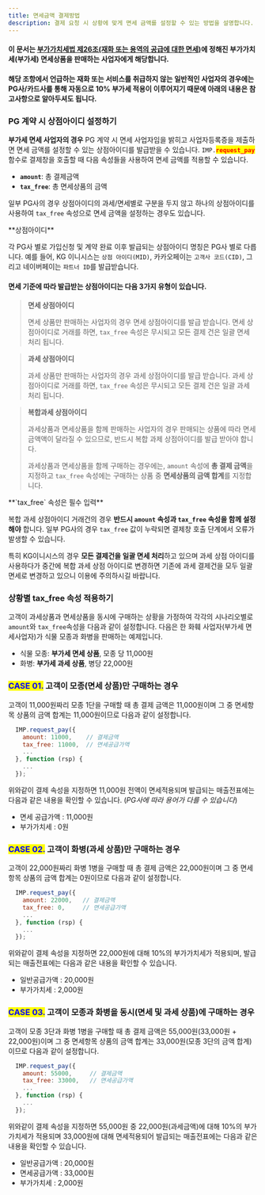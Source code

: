 ```yaml
---
title: 면세금액 결제방법
description: 결제 요청 시 상황에 맞게 면세 금액를 설정할 수 있는 방법을 설명합니다.
---
```



#### 이 문서는 [부가가치세법 제26조(재화 또는 용역의 공급에 대한 면세)](https://txsi.hometax.go.kr/docs/customer/comment/comment_jomun_main_internet.jsp?node_id=null&lawid=001571&jomunkey=0026005&lawnm=%EB%B6%80%EA%B0%80%EA%B0%80%EC%B9%98%EC%84%B8%EB%B2%95&jomun_nm=%EC%A0%9C26%EC%A1%B0%E3%80%90%EC%9E%AC%ED%99%94%20%EB%98%90%EB%8A%94%20%EC%9A%A9%EC%97%AD%EC%9D%98%20%EA%B3%B5%EA%B8%89%EC%97%90%20%EB%8C%80%ED%95%9C%20%EB%A9%B4%EC%84%B8%E3%80%91&public_ilja=20161220&public_no=14387)에 정해진 부가가치세(부가세) 면세상품을 판매하는 사업자에게 해당합니다.

#### 해당 조항에서 언급하는 재화 또는 서비스를 취급하지 않는 일반적인 사업자의 경우에는 PG사/카드사를 통해 자동으로 10% 부가세 적용이 이루어지기 때문에 아래의 내용은 참고사항으로 알아두셔도 됩니다.

### PG 계약 시 상점아이디 설정하기 <a href="#pg" id="pg"></a>

**부가세 면세 사업자의 경우** PG 계약 시 면세 사업자임을 밝히고 사업자등록증을 제출하면 면세 금액를 설정할 수 있는 상점아이디를 발급받을 수 있습니다.
`IMP.`<mark style="color:red;">**`request_pay`**</mark> 함수로 결제창을 호출할 때 다음 속성들을 사용하여 면세 금액를 적용할 수 있습니다.

- **`amount`**: 총 결제금액
- **`tax_free`**: 총 면세상품의 금액

일부 PG사의 경우 상점아이디의 과세/면세별로 구분을 두지 않고 하나의 상점아이디를 사용하여 `tax_free` 속성으로 면세 금액을 설정하는 경우도 있습니다.

<Hint style="info">
**상점아이디**

각 PG사 별로 가입신청 및 계약 완료 이후 발급되는 상점아이디 명칭은 PG사 별로 다릅니다.
예를 들어, KG 이니시스는 `상점 아이디(MID)`, 카카오페이는 `고객사 코드(CID)`, 그리고 네이버페이는 `파트너 ID`를 발급받습니다.

</Hint>

#### 면세 기준에 따라 발급받는 상점아이디는 다음 3가지 유형이 있습니다.

> **면세 상점아이디**
>
> 면세 상품만 판매하는 사업자의 경우 면세 상점아이디를 발급 받습니다.
> 면세 상점아이디로 거래를 하면, `tax_free` 속성은 무시되고 모든 결제 건은 일괄 면세 처리 됩니다.

> **과세 상점아이디**
>
> 과세 상품만 판매하는 사업자의 경우 과세 상점아이디를 발급 받습니다.
> 과세 상점아이디로 거래를 하면, `tax_free` 속성은 무시되고 모든 결제 건은 일괄 과세 처리 됩니다.

> **복합과세 상점아이디**
>
> 과세상품과 면세상품을 함께 판매하는 사업자의 경우 판매되는 상품에 따라 면세 금액액이 달라질 수
> 있으므로, 반드시 복합 과제 상점아이디를 발급 받아야 합니다.
>
> 과세상품과 면세상품을 함께 구매하는 경우에는, `amount` 속성에 **총 결제 금액**을 지정하고
> `tax_free` 속성에는 구매하는 상품 중 **면세상품의 금액 합계**를 지정합니다.

<Hint style="warning">
**`tax_free` 속성은 필수 입력**

복합 과세 상점아이디 거래건의 경우 **반드시 `amount` 속성과 `tax_free` 속성을 함께 설정해야** 합니다.
일부 PG사의 경우 `tax_free` 값이 누락되면 결제창 호출 단계에서 오류가 발생할 수 있습니다.

특히 KG이니시스의 경우 **모든 결제건을 일괄 면세 처리**하고 있으며 과세 상점 아이디를 사용하다가 중간에 복합 과세 상점 아이디로 변경하면 기존에 과세 결제건을 모두 일괄 면세로 변경하고 있으니 이용에 주의하시길 바랍니다.

</Hint>

### 상황별 tax_free 속성 적용하기 <a href="#taxfree" id="taxfree"></a>

고객이 과세상품과 면세상품을 동시에 구매하는 상황을 가정하여 각각의 시나리오별로 `amount`와 `tax_free`속성을 다음과 같이 설정합니다.
다음은 한 화훼 사업자(부가세 면세사업자)가 식물 모종과 화병을 판매하는 예제입니다.

- 식물 모종: **부가세 면세 상품**, 모종 당 11,000원
- 화병: **부가세 과세 상품**, 병당 22,000원

### <mark style="color:blue;">CASE 01.</mark> 고객이 모종(면세 상품)만 구매하는 경우

고객이 11,000원짜리 모종 1단을 구매할 때 총 결제 금액은 11,000원이며 그 중 면세항목 상품의 금액 합계는 11,000원이므로 다음과 같이 설정합니다.

```javascript title="JavaScript"
  IMP.request_pay({
    amount: 11000,    // 결제금액
    tax_free: 11000,  // 면세공급가액
    ...
  }, function (rsp) {
    ...
  });
```

위와같이 결제 속성을 지정하면 11,000원 전액이 면세적용되며 발급되는 매출전표에는 다음과 같은 내용을 확인할 수 있습니다.
(_PG사에 따라 용어가 다를 수 있습니다_)

- 면세 공급가액 : 11,000원
- 부가가치세 : 0원

### <mark style="color:blue;">CASE 02.</mark> 고객이 화병(과세 상품)만 구매하는 경우

고객이 22,000원짜리 화병 1병을 구매할 때 총 결제 금액은 22,000원이며 그 중 면세항목 상품의 금액 합계는 0원이므로 다음과 같이 설정합니다.

```javascript title="JavaScript"
  IMP.request_pay({
    amount: 22000,   // 결제금액
    tax_free: 0,     // 면세공급가액
    ...
  }, function (rsp) {
    ...
  });
```

위와같이 결제 속성을 지정하면 22,000원에 대해 10%의 부가가치세가 적용되며, 발급되는 매출전표에는 다음과 같은 내용을 확인할 수 있습니다.

- 일반공급가액 : 20,000원
- 부가가치세 : 2,000원

### <mark style="color:blue;">CASE 03.</mark> 고객이 모종과 화병을 동시(면세 및 과세 상품)에 구매하는 경우

고객이 모종 3단과 화병 1병을 구매할 때 총 결제 금액은 55,000원(33,000원 + 22,000원)이며 그 중
면세항목 상품의 금액 합계는 33,000원(모종 3단의 금액 합계)이므로 다음과 같이 설정합니다.

```javascript title="JavaScript"
  IMP.request_pay({
    amount: 55000,     // 결제금액
    tax_free: 33000,   // 면세공급가액
    ...
  }, function (rsp) {
    ...
  });
```

위와같이 결제 속성을 지정하면 55,000원 중 22,000원(과세금액)에 대해 10%의 부가가치세가 적용되며
33,000원에 대해 면세적용되어 발급되는 매출전표에는 다음과 같은 내용을 확인할 수 있습니다.

- 일반공급가액 : 20,000원
- 면세공급가액 : 33,000원
- 부가가치세 : 2,000원
